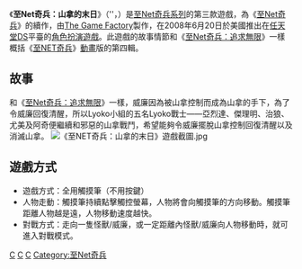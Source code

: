 {{noteTA
|G1=Games
|G2=CodeLyoko
}}
{{Infobox VG
| title = 至Net奇兵：山拿的末日
| english =Code Lyoko: Fall of X.A.N.A.
| image =
| developer = Neko Entertainment
| publisher = The Game Factory
| released = {{Vgrelease|EU|2008年6月6日|NA|2008年6月20日}}
| genre = [[電子角色扮演遊戲|角色扮演]]
| modes = [[單人遊戲|單人遊戲]]、[[多人遊戲|多人遊戲]]
| platforms= [[任天堂DS|任天堂DS]]
}}
《'''至Net奇兵：山拿的末日'''》（{{lang-fr|''Code Lyoko: X.A.N.A. Destruction finale}}''，{{lang-en|''Code Lyoko: Fall of X.A.N.A.''}}）是[[至Net奇兵|至Net奇兵系列]]的第三款遊戲，為《[[至Net奇兵_(遊戲)|至Net奇兵]]》的續作，由[[The_Game_Factory|The Game Factory]]製作，在2008年6月20日於美國推出在[[任天堂DS|任天堂DS]]平臺的[[電子角色扮演遊戲|角色扮演遊戲]]。此遊戲的故事情節和《[[至Net奇兵：追求無限|至Net奇兵：追求無限]]》一樣概括《[[至NET奇兵|至NET奇兵]]》[[動畫|動畫]]版的第四輯。

==故事==
和《[[至Net奇兵：追求無限|至Net奇兵：追求無限]]》一樣，威廉因為被山拿控制而成為山拿的手下，為了令威廉回復清醒，所以Lyoko小組的五名Lyoko戰士——亞烈達、傑理明、治狼、尤美及阿奇便繼續和邪惡的山拿戰鬥，希望能夠令威廉擺脫山拿控制回復清醒以及消滅山拿。
[[File:《至NET奇兵：山拿的末日》遊戲截圖.jpg|left]]
==遊戲方式==
*遊戲方式：全用觸摸筆（不用按鍵）
*人物走動：觸摸筆持續點擊觸控螢幕，人物將會向觸摸筆的方向移動。觸摸筆距離人物越是遠，人物移動速度越快。
*對戰方式：走向一隻怪獸/威廉，或一定距離內怪獸/威廉向人物移動時，就可進入對戰模式。

{{至Net奇兵}}

[[Category:2008年电子游戏|C]]
[[Category:任天堂DS遊戲|C]]
[[Category:電子角色扮演遊戲|C]]
[[Category:至Net奇兵|Category:至Net奇兵]]
